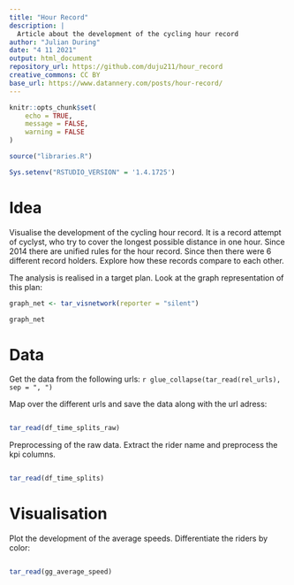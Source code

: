 ```yaml
---
title: "Hour Record"
description: |
  Article about the development of the cycling hour record
author: "Julian During"
date: "4 11 2021"
output: html_document
repository_url: https://github.com/duju211/hour_record
creative_commons: CC BY
base_url: https://www.datannery.com/posts/hour-record/
---
```


```r
knitr::opts_chunk$set(
	echo = TRUE,
	message = FALSE,
	warning = FALSE
)
```

```r
source("libraries.R")

Sys.setenv("RSTUDIO_VERSION" = '1.4.1725')
```

# Idea

Visualise the development of the cycling hour record.
It is a record attempt of cyclyst, who try to cover the longest possible
distance in one hour. Since 2014 there are unified rules for the hour record.
Since then there were 6 different record holders. Explore how these records
compare to each other.

The analysis is realised in a target plan. Look at the graph representation of
this plan:

```r
graph_net <- tar_visnetwork(reporter = "silent")
```

```r
graph_net
```

# Data

Get the data from the following urls:
`r glue_collapse(tar_read(rel_urls), sep = ", ")`

Map over the different urls and save the data along with the url adress:

```r
```

```r
tar_read(df_time_splits_raw)
```

Preprocessing of the raw data. Extract the rider name and preprocess the kpi
columns.

```r
```

```r
tar_read(df_time_splits)
```

# Visualisation

Plot the development of the average speeds. Differentiate the riders by color:

```r
```

```r
tar_read(gg_average_speed)
```


